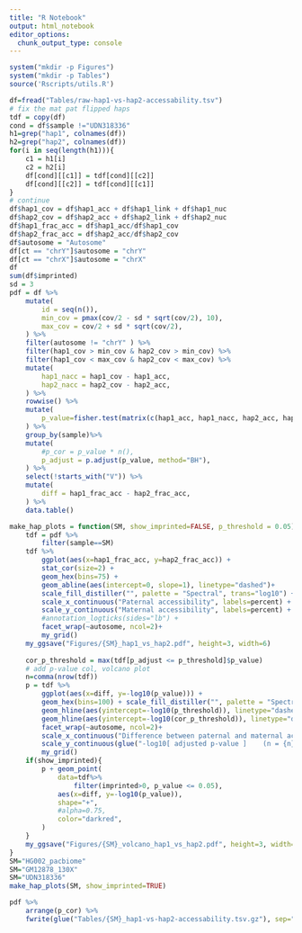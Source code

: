 ```yaml
---
title: "R Notebook"
output: html_notebook
editor_options: 
  chunk_output_type: console
---
```


```r
system("mkdir -p Figures")
system("mkdir -p Tables")
source('Rscripts/utils.R')
```

```r
df=fread("Tables/raw-hap1-vs-hap2-accessability.tsv")
# fix the mat pat flipped haps
tdf = copy(df)
cond = df$sample !="UDN318336"
h1=grep("hap1", colnames(df))
h2=grep("hap2", colnames(df))
for(i in seq(length(h1))){
    c1 = h1[i]
    c2 = h2[i]
    df[cond][[c1]] = tdf[cond][[c2]]
    df[cond][[c2]] = tdf[cond][[c1]]
}
# continue 
df$hap1_cov = df$hap1_acc + df$hap1_link + df$hap1_nuc
df$hap2_cov = df$hap2_acc + df$hap2_link + df$hap2_nuc
df$hap1_frac_acc = df$hap1_acc/df$hap1_cov
df$hap2_frac_acc = df$hap2_acc/df$hap2_cov
df$autosome = "Autosome"
df[ct == "chrY"]$autosome = "chrY"
df[ct == "chrX"]$autosome = "chrX"
df
sum(df$imprinted)
sd = 3
pdf = df %>%
    mutate(
        id = seq(n()),
        min_cov = pmax(cov/2 - sd * sqrt(cov/2), 10),
        max_cov = cov/2 + sd * sqrt(cov/2),
    ) %>%
    filter(autosome != "chrY" ) %>%
    filter(hap1_cov > min_cov & hap2_cov > min_cov) %>%
    filter(hap1_cov < max_cov & hap2_cov < max_cov) %>%
    mutate(
        hap1_nacc = hap1_cov - hap1_acc,
        hap2_nacc = hap2_cov - hap2_acc,
    ) %>%
    rowwise() %>%
    mutate(
        p_value=fisher.test(matrix(c(hap1_acc, hap1_nacc, hap2_acc, hap2_nacc),nrow=2))$p.value
    ) %>%
    group_by(sample)%>%
    mutate(
        #p_cor = p_value * n(),
        p_adjust = p.adjust(p_value, method="BH"),
    ) %>%
    select(!starts_with("V")) %>%
    mutate(
        diff = hap1_frac_acc - hap2_frac_acc,
    ) %>%
    data.table()
```

```r
make_hap_plots = function(SM, show_imprinted=FALSE, p_threshold = 0.05){
    tdf = pdf %>%
        filter(sample==SM) 
    tdf %>%
        ggplot(aes(x=hap1_frac_acc, y=hap2_frac_acc)) +
        stat_cor(size=2) +
        geom_hex(bins=75) +
        geom_abline(aes(intercept=0, slope=1), linetype="dashed")+
        scale_fill_distiller("", palette = "Spectral", trans="log10") +
        scale_x_continuous("Paternal accessibility", labels=percent) +
        scale_y_continuous("Maternal accessibility", labels=percent) +
        #annotation_logticks(sides="lb") +
        facet_wrap(~autosome, ncol=2)+
        my_grid()
    my_ggsave("Figures/{SM}_hap1_vs_hap2.pdf", height=3, width=6)
    
    cor_p_threshold = max(tdf[p_adjust <= p_threshold]$p_value)
    # add p-value col, volcano plot
    n=comma(nrow(tdf))
    p = tdf %>%
        ggplot(aes(x=diff, y=-log10(p_value))) +
        geom_hex(bins=100) + scale_fill_distiller("", palette = "Spectral", trans="log10") +
        geom_hline(aes(yintercept=-log10(p_threshold)), linetype="dashed", color="darkblue")+
        geom_hline(aes(yintercept=-log10(cor_p_threshold)), linetype="dashed", color="darkred")+
        facet_wrap(~autosome, ncol=2)+
        scale_x_continuous("Difference between paternal and maternal accessibility", labels=percent) +
        scale_y_continuous(glue("-log10[ adjusted p-value ]    (n = {n})"), labels=comma) +
        my_grid()
    if(show_imprinted){
        p + geom_point(
            data=tdf%>% 
                filter(imprinted>0, p_value <= 0.05),
            aes(x=diff, y=-log10(p_value)),
            shape="+",
            #alpha=0.75,
            color="darkred",
        )
    }
    my_ggsave("Figures/{SM}_volcano_hap1_vs_hap2.pdf", height=3, width=5)
}
SM="HG002_pacbiome"
SM="GM12878_130X"
SM="UDN318336"
make_hap_plots(SM, show_imprinted=TRUE)
```

```r
pdf %>% 
    arrange(p_cor) %>% 
    fwrite(glue("Tables/{SM}_hap1-vs-hap2-accessability.tsv.gz"), sep="\t")
```

